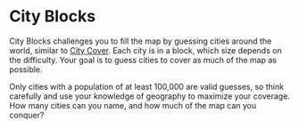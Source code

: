 
# City Blocks

City Blocks challenges you to fill the map by guessing cities around the world, similar to [City Cover](/city-cover). Each city is in a block, which size depends on the difficulty. Your goal is to guess cities to cover as much of the map as possible.

Only cities with a population of at least 100,000 are valid guesses, so think carefully and use your knowledge of geography to maximize your coverage. How many cities can you name, and how much of the map can you conquer?

<CityBlocksSettings className="not-prose" />
